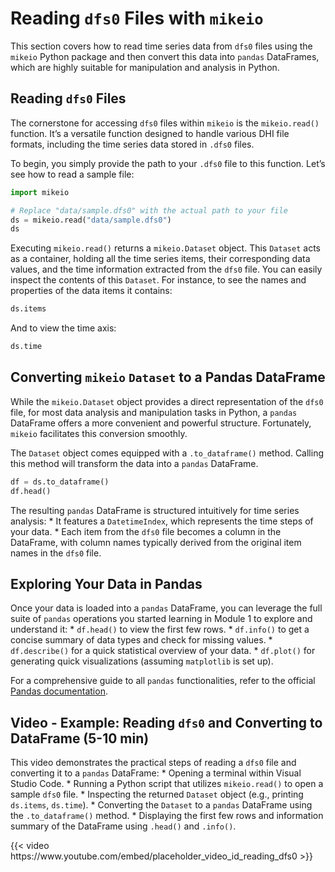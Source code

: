 # Reading `dfs0` Files with `mikeio`

This section covers how to read time series data from `dfs0` files using the `mikeio` Python package and then convert this data into `pandas` DataFrames, which are highly suitable for manipulation and analysis in Python.

## Reading `dfs0` Files

The cornerstone for accessing `dfs0` files within `mikeio` is the `mikeio.read()` function. It's a versatile function designed to handle various DHI file formats, including the time series data stored in `.dfs0` files.

To begin, you simply provide the path to your `.dfs0` file to this function. Let's see how to read a sample file:

```python
import mikeio

# Replace "data/sample.dfs0" with the actual path to your file
ds = mikeio.read("data/sample.dfs0")
ds
```

Executing `mikeio.read()` returns a `mikeio.Dataset` object. This `Dataset` acts as a container, holding all the time series items, their corresponding data values, and the time information extracted from the `dfs0` file. You can easily inspect the contents of this `Dataset`. For instance, to see the names and properties of the data items it contains:

```python
ds.items
```

And to view the time axis:

```python
ds.time
```

## Converting `mikeio` `Dataset` to a Pandas DataFrame

While the `mikeio.Dataset` object provides a direct representation of the `dfs0` file, for most data analysis and manipulation tasks in Python, a `pandas` DataFrame offers a more convenient and powerful structure. Fortunately, `mikeio` facilitates this conversion smoothly.

The `Dataset` object comes equipped with a `.to_dataframe()` method. Calling this method will transform the data into a `pandas` DataFrame.

```python
df = ds.to_dataframe()
df.head()
```

The resulting `pandas` DataFrame is structured intuitively for time series analysis:
*   It features a `DatetimeIndex`, which represents the time steps of your data.
*   Each item from the `dfs0` file becomes a column in the DataFrame, with column names typically derived from the original item names in the `dfs0` file.

::: {.callout-tip}
## Exploring Your Data in Pandas
Once your data is loaded into a `pandas` DataFrame, you can leverage the full suite of `pandas` operations you started learning in Module 1 to explore and understand it:
*   `df.head()` to view the first few rows.
*   `df.info()` to get a concise summary of data types and check for missing values.
*   `df.describe()` for a quick statistical overview of your data.
*   `df.plot()` for generating quick visualizations (assuming `matplotlib` is set up).

For a comprehensive guide to all `pandas` functionalities, refer to the official [Pandas documentation](https://pandas.pydata.org/pandas-docs/stable/).
:::

## Video - Example: Reading `dfs0` and Converting to DataFrame (5-10 min)
This video demonstrates the practical steps of reading a `dfs0` file and converting it to a `pandas` DataFrame:
*   Opening a terminal within Visual Studio Code.
*   Running a Python script that utilizes `mikeio.read()` to open a sample `dfs0` file.
*   Inspecting the returned `Dataset` object (e.g., printing `ds.items`, `ds.time`).
*   Converting the `Dataset` to a `pandas` DataFrame using the `.to_dataframe()` method.
*   Displaying the first few rows and information summary of the DataFrame using `.head()` and `.info()`.

{{< video https://www.youtube.com/embed/placeholder_video_id_reading_dfs0 >}}